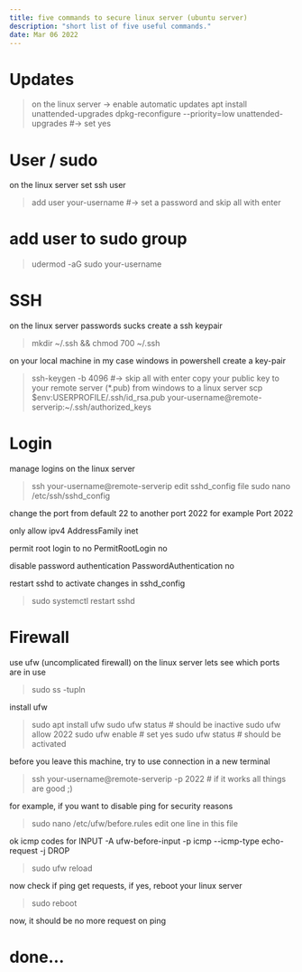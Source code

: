 ```yaml
---
title: five commands to secure linux server (ubuntu server)
description: "short list of five useful commands."
date: Mar 06 2022
---
```


# Updates
> on the linux server -> enable automatic updates
apt install unattended-upgrades
dpkg-reconfigure --priority=low unattended-upgrades #-> set yes

# User / sudo
on the linux server
set ssh user
> add user your-username #-> set a password and skip all with enter 
# add user to sudo group
> udermod -aG sudo your-username

# SSH
on the linux server
passwords sucks
create a ssh keypair
> mkdir ~/.ssh && chmod 700 ~/.ssh

on your local machine in my case windows
in powershell create a key-pair 
> ssh-keygen -b 4096 #-> skip all with enter
copy your public key to your remote server (*.pub)
from windows to a linux server
> scp $env:USERPROFILE/.ssh/id_rsa.pub your-username@remote-serverip:~/.ssh/authorized_keys

# Login
manage logins
on the linux server
> ssh your-username@remote-serverip
edit sshd_config file
> sudo nano /etc/ssh/sshd_config

change the port from default 22 to another port 2022 for example
Port 2022

only allow ipv4
AddressFamily inet

permit root login to no
PermitRootLogin no

disable password authentication
PasswordAuthentication no

restart sshd to activate changes in sshd_config
> sudo systemctl restart sshd

# Firewall
use ufw (uncomplicated firewall)
on the linux server
lets see which ports are in use
> sudo ss -tupln

install ufw
> sudo apt install ufw
> sudo ufw status # should be inactive
> sudo ufw allow 2022
> sudo ufw enable # set yes 
> sudo ufw status # should be activated

before you leave this machine, try to use connection in a new terminal
> ssh your-username@remote-serverip -p 2022 # if it works all things are good ;)

for example, if you want to disable ping for security reasons
> sudo nano /etc/ufw/before.rules
edit one line in this file

ok icmp codes for INPUT
-A ufw-before-input -p icmp --icmp-type echo-request -j DROP
> sudo ufw reload

now check if ping get requests, if yes, reboot your linux server
> sudo reboot

now, it should be no more request on ping

# done…

